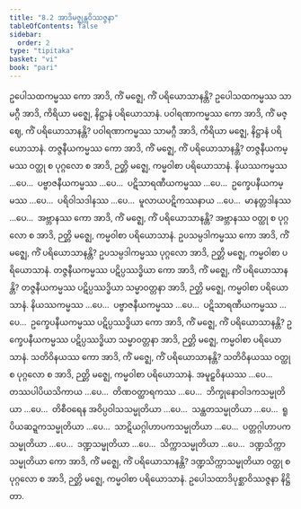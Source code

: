 ```yaml
---
title: "8.2 အာဒိမဇ္ဈန္တဝိဿဇ္ဇနာ"
tableOfContents: false
sidebar:
  order: 2
type: "tipitaka"
basket: "vi"
book: "pari"
---
```



<DynamicBreadcrumb />

<Division number="333" book="pari">

<Paragraph number="1594" book="pari">
ဥပေါသထကမ္မဿ ကော အာဒိ, ကိံ မဇ္ဈေ, ကိံ ပရိယောသာနန္တိ? ဥပေါသထကမ္မဿ သာမဂ္ဂီ အာဒိ, ကိရိယာ မဇ္ဈေ, နိဋ္ဌာနံ ပရိယောသာနံ.
</Paragraph>

<Paragraph number="1595" book="pari">
ပဝါရဏာကမ္မဿ ကော အာဒိ, ကိံ မဇ္ဈေ, ကိံ ပရိယောသာနန္တိ? ပဝါရဏာကမ္မဿ သာမဂ္ဂီ အာဒိ, ကိရိယာ မဇ္ဈေ, နိဋ္ဌာနံ ပရိယောသာနံ.
</Paragraph>

<Paragraph number="1596" book="pari">
တဇ္ဇနီယကမ္မဿ ကော အာဒိ, ကိံ မဇ္ဈေ, ကိံ ပရိယောသာနန္တိ? တဇ္ဇနီယကမ္မဿ ဝတ္ထု စ ပုဂ္ဂလော စ အာဒိ, ဉတ္တိ မဇ္ဈေ, ကမ္မဝါစာ ပရိယောသာနံ.
</Paragraph>

<Paragraph number="1597" book="pari">
နိယဿကမ္မဿ …ပေ…  ပဗ္ဗာဇနီယကမ္မဿ …ပေ…  ပဋိသာရဏီယကမ္မဿ …ပေ…  ဥက္ခေပနီယကမ္မဿ …ပေ…  ပရိဝါသဒါနဿ …ပေ…  မူလာယပဋိကဿနာယ …ပေ…  မာနတ္တဒါနဿ …ပေ…  အဗ္ဘာနဿ ကော အာဒိ, ကိံ မဇ္ဈေ, ကိံ ပရိယောသာနန္တိ? အဗ္ဘာနဿ ဝတ္ထု စ ပုဂ္ဂလော စ အာဒိ, ဉတ္တိ မဇ္ဈေ, ကမ္မဝါစာ ပရိယောသာနံ.
</Paragraph>

<Paragraph number="1598" book="pari">
ဥပသမ္ပဒါကမ္မဿ ကော အာဒိ, ကိံ မဇ္ဈေ, ကိံ ပရိယောသာနန္တိ? ဥပသမ္ပဒါကမ္မဿ ပုဂ္ဂလော အာဒိ, ဉတ္တိ မဇ္ဈေ, ကမ္မဝါစာ ပရိယောသာနံ.
</Paragraph>

<Paragraph number="1599" book="pari">
တဇ္ဇနီယကမ္မဿ ပဋိပ္ပဿဒ္ဓိယာ ကော အာဒိ, ကိံ မဇ္ဈေ, ကိံ ပရိယောသာနန္တိ? တဇ္ဇနီယကမ္မဿ ပဋိပ္ပဿဒ္ဓိယာ သမ္မာဝတ္တနာ အာဒိ, ဉတ္တိ မဇ္ဈေ, ကမ္မဝါစာ ပရိယောသာနံ.
</Paragraph>

<Paragraph number="1600" book="pari">
နိယဿကမ္မဿ …ပေ…  ပဗ္ဗာဇနီယကမ္မဿ …ပေ…  ပဋိသာရဏီယကမ္မဿ …ပေ…  ဥက္ခေပနီယကမ္မဿ ပဋိပ္ပဿဒ္ဓိယာ ကော အာဒိ, ကိံ မဇ္ဈေ, ကိံ ပရိယောသာနန္တိ? ဥက္ခေပနီယကမ္မဿ ပဋိပ္ပဿဒ္ဓိယာ သမ္မာဝတ္တနာ အာဒိ, ဉတ္တိ မဇ္ဈေ, ကမ္မဝါစာ ပရိယောသာနံ.
</Paragraph>

<Paragraph number="1601" book="pari">
သတိဝိနယဿ ကော အာဒိ, ကိံ မဇ္ဈေ, ကိံ ပရိယောသာနန္တိ? သတိဝိနယဿ ဝတ္ထု စ ပုဂ္ဂလော စ အာဒိ, ဉတ္တိ မဇ္ဈေ, ကမ္မဝါစာ ပရိယောသာနံ.
</Paragraph>

<Paragraph number="1602" book="pari">
အမူဠှဝိနယဿ …ပေ…  တဿပါပိယသိကာယ …ပေ…  တိဏဝတ္ထာရကဿ …ပေ…  ဘိက္ခုနောဝါဒကသမ္မုတိယာ …ပေ…  တိစီဝရေန အဝိပ္ပဝါသသမ္မုတိယာ …ပေ…  သန္ထတသမ္မုတိယာ …ပေ…  ရူပိယဆဍ္ဍကသမ္မုတိယာ …ပေ…  သာဋိယဂ္ဂါဟာပကသမ္မုတိယာ …ပေ…  ပတ္တဂ္ဂါဟာပကသမ္မုတိယာ …ပေ…  ဒဏ္ဍသမ္မုတိယာ …ပေ…  သိက္ကာသမ္မုတိယာ …ပေ…  ဒဏ္ဍသိက္ကာသမ္မုတိယာ ကော အာဒိ, ကိံ မဇ္ဈေ, ကိံ ပရိယောသာနန္တိ? ဒဏ္ဍသိက္ကာသမ္မုတိယာ ဝတ္ထု စ ပုဂ္ဂလော စ အာဒိ, ဉတ္တိ မဇ္ဈေ, ကမ္မဝါစာ ပရိယောသာနံ.

</Paragraph>
</Division>

<Paragraph number="1603" type="center" book="pari">
ဥပေါသထာဒိပုစ္ဆာဝိဿဇ္ဇနာ နိဋ္ဌိတာ.
</Paragraph>